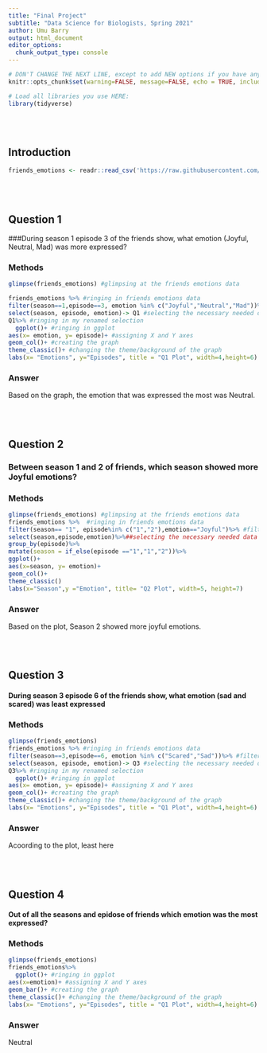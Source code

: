 ```yaml
---
title: "Final Project"
subtitle: "Data Science for Biologists, Spring 2021"
author: Umu Barry
output: html_document
editor_options: 
  chunk_output_type: console
---
```


```r
# DON'T CHANGE THE NEXT LINE, except to add NEW options if you have any.
knitr::opts_chunk$set(warning=FALSE, message=FALSE, echo = TRUE, include = TRUE)

# Load all libraries you use HERE:
library(tidyverse)
```

<br><br>

## Introduction

```r
friends_emotions <- readr::read_csv('https://raw.githubusercontent.com/rfordatascience/tidytuesday/master/data/2020/2020-09-08/friends_emotions.csv')

```

<br><br>

## Question 1

###During season 1 episode 3 of the friends show, what emotion (Joyful, Neutral, Mad) was more expressed?

### Methods

```r
glimpse(friends_emotions) #glimpsing at the friends emotions data

friends_emotions %>% #ringing in friends emotions data
filter(season==1,episode==3, emotion %in% c("Joyful","Neutral","Mad"))%>% #filtering the season and episode I'm looking at, while also selecting three emotions
select(season, episode, emotion)-> Q1 #selecting the necessary needed data
Q1%>% #ringing in my renamed selection
  ggplot()+ #ringing in ggplot
aes(x= emotion, y= episode)+ #assigning X and Y axes
geom_col()+ #creating the graph 
theme_classic()+ #changing the theme/background of the graph 
labs(x= "Emotions", y="Episodes", title = "Q1 Plot", width=4,height=6) #naming X and Y axes, adding a title and the height and width. 

```


### Answer

Based on the graph, the emotion that was expressed the most was Neutral. 


<br><br>

## Question 2

### Between season 1 and 2 of friends, which season showed more Joyful emotions?

### Methods

```r
glimpse(friends_emotions) #glimpsing at the friends emotions data
friends_emotions %>%  #ringing in friends emotions data
filter(season== "1", episode%in% c("1","2"),emotion=="Joyful")%>% #filtering the needed emotion which i
select(season,episode,emotion)%>%##selecting the necessary needed data
group_by(episode)%>%
mutate(season = if_else(episode =="1","1","2"))%>%
ggplot()+
aes(x=season, y= emotion)+
geom_col()+
theme_classic()
labs(x="Season",y ="Emotion", title= "Q2 Plot", width=5, height=7)
```

### Answer
Based on the plot, Season 2 showed more joyful emotions.


<br><br>

## Question 3

#### During season 3 episode 6 of the friends show, what emotion (sad and scared) was least expressed

### Methods

```r
glimpse(friends_emotions)
friends_emotions %>% #ringing in friends emotions data
filter(season==3,episode==6, emotion %in% c("Scared","Sad"))%>% #filtering the season and episode I'm looking at, while also selecting three emotions
select(season, episode, emotion)-> Q3 #selecting the necessary needed data
Q3%>% #ringing in my renamed selection
  ggplot()+ #ringing in ggplot
aes(x= emotion, y= episode)+ #assigning X and Y axes
geom_col()+ #creating the graph 
theme_classic()+ #changing the theme/background of the graph 
labs(x= "Emotions", y="Episodes", title = "Q1 Plot", width=4,height=6) #naming X and Y axes, adding a title and the height and width. 

```

### Answer

Acoording to the plot, least here


<br><br>

## Question 4

#### Out of all the seasons and epidose of friends which emotion was the most expressed?

### Methods

```r
glimpse(friends_emotions)
friends_emotions%>%
  ggplot()+ #ringing in ggplot
aes(x=emotion)+ #assigning X and Y axes
geom_bar()+ #creating the graph 
theme_classic()+ #changing the theme/background of the graph 
labs(x= "Emotions", y="Episodes", title = "Q1 Plot", width=4,height=6) #naming X and Y axes, adding a title and the height and width. 


```

### Answer

Neutral
